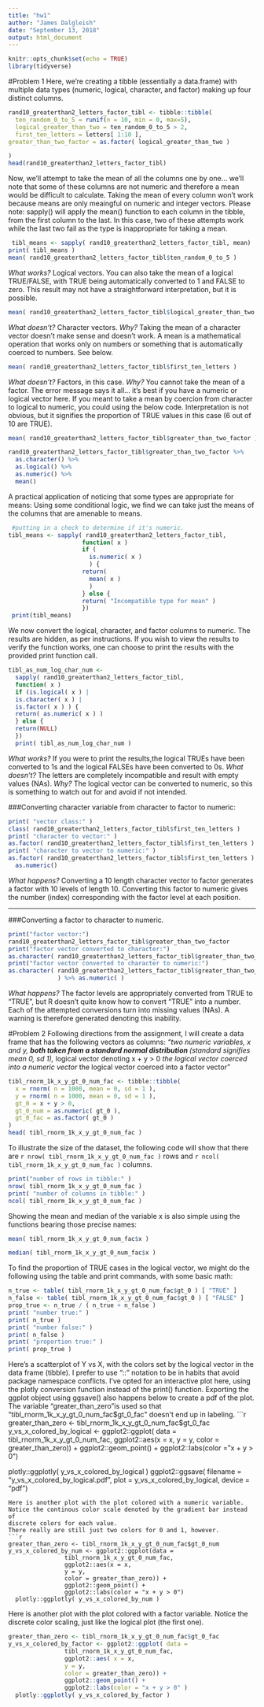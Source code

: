 ```yaml
---
title: "hw1"
author: "James Dalgleish"
date: "September 13, 2018"
output: html_document
---
```


```r
knitr::opts_chunk$set(echo = TRUE)
library(tidyverse)
```
#Problem 1
Here, we're creating a tibble (essentially a data.frame) with multiple data
types (numeric, logical, character, and factor) making up four distinct columns.

```r
rand10_greaterthan2_letters_factor_tibl <- tibble::tibble( 
  ten_random_0_to_5 = runif(n = 10, min = 0, max=5),
  logical_greater_than_two = ten_random_0_to_5 > 2,
  first_ten_letters = letters[ 1:10 ],
greater_than_two_factor = as.factor( logical_greater_than_two )

)
head(rand10_greaterthan2_letters_factor_tibl)
```
Now, we'll attempt to take the mean of all the columns one by one...
we'll note that some of these columns are not numeric and therefore a mean 
would be difficult to calculate. Taking the mean of every column
won't work because means are only meaingful on numeric 
and integer vectors.
Please note: sapply() will apply the mean() function to each column in the
tibble, from the first column to the last. In this case, two of these attempts
work while the last two fail as the type is inappropriate for taking a mean.

```r
 tibl_means <- sapply( rand10_greaterthan2_letters_factor_tibl, mean)
print( tibl_means )
mean( rand10_greaterthan2_letters_factor_tibl$ten_random_0_to_5 )

```
*What works?* Logical vectors.
You can also take the mean of a logical TRUE/FALSE, with TRUE being
automatically converted to 1 and FALSE to zero. This result may not have a 
straightforward interpretation, but it is possible.

```r
mean( rand10_greaterthan2_letters_factor_tibl$logical_greater_than_two )

```
*What doesn't?* Character vectors.
*Why?* Taking the mean of a character vector doesn't make sense
and doesn't work. A mean is a mathematical operation that works only on numbers
or something that is automatically coerced to numbers.
See below.
```r
mean( rand10_greaterthan2_letters_factor_tibl$first_ten_letters )

```
*What doesn't?* Factors, in this case.
*Why?* You cannot take the mean of a factor. The error message says it all...
it's best if you have a numeric or logical vector here. If you meant to take a 
mean by coercion from character to logical to numeric, you could using the below
code. Interpretation is not obvious, but it signifies the proportion of TRUE
values in this case (6 out of 10 are TRUE). 

```r
mean( rand10_greaterthan2_letters_factor_tibl$greater_than_two_factor )
```
```r
rand10_greaterthan2_letters_factor_tibl$greater_than_two_factor %>%
  as.character() %>% 
  as.logical() %>% 
  as.numeric() %>% 
  mean()
```

A practical application of noticing that some types are appropriate for means:
Using some conditional logic, we find we can take just the means
of the columns that are amenable to means.

```r
 #putting in a check to determine if it's numeric.
tibl_means <- sapply( rand10_greaterthan2_letters_factor_tibl,
                     function( x )
                     if ( 
                       is.numeric( x )
                       ) {
                     return( 
                       mean( x )
                       )
                     } else {
                     return( "Incompatible type for mean" )
                     })
 print(tibl_means)
```
We now convert the logical, character, and factor columns to numeric.
The results are hidden, as per instructions. If you wish to view the results to
verify the function works, one can choose to print the results with the provided
print function call.
```r
tibl_as_num_log_char_num <-
  sapply( rand10_greaterthan2_letters_factor_tibl,
  function( x )
  if (is.logical( x ) |
  is.character( x ) |
  is.factor( x ) ) {
  return( as.numeric( x ) )
  } else {
  return(NULL)
  })
  print( tibl_as_num_log_char_num )

```
*What works?*
If you were to print the results,the logical TRUEs have been converted to 1s
and the logical FALSEs have been converted to 0s.
*What doesn't?*
The letters are completely incompatible and result with 
empty values (NAs).
*Why?* The logical vector can be converted to numeric,
so this is something to watch out for and avoid if not intended.

###Converting character variable from character to factor to numeric:
```r
print( "vector class:" )
class( rand10_greaterthan2_letters_factor_tibl$first_ten_letters )
print( "character to vector:" )
as.factor( rand10_greaterthan2_letters_factor_tibl$first_ten_letters ) 
print( "character to vector to numeric:" )
as.factor( rand10_greaterthan2_letters_factor_tibl$first_ten_letters ) %>% 
  as.numeric()
```
*What happens?*
Converting a 10 length character vector to factor generates a factor with
10 levels of length 10. Converting this factor to numeric gives the number 
(index) corresponding with the factor level at each position.

-----
###Converting a factor to character to numeric.
```r
print("factor vector:")
rand10_greaterthan2_letters_factor_tibl$greater_than_two_factor
print("factor vector converted to character:")
as.character( rand10_greaterthan2_letters_factor_tibl$greater_than_two_factor )
print("factor vector converted to character to numeric:")
as.character( rand10_greaterthan2_letters_factor_tibl$greater_than_two_factor
              ) %>% as.numeric( )
```
*What happens?* The factor levels are appropriately converted from TRUE
to "TRUE", but R doesn't quite know how to convert "TRUE" into a number.
Each of the attempted conversions turn into missing values (NAs).
A warning is therefore generated denoting this inability.

#Problem 2
Following directions from the assignment, I will create a data frame that has
the following vectors as columns:
*"two numeric variables, x and y,
**both taken from a standard normal distribution
**(standard signifies mean 0, sd 1),
*logical vector denoting x + y > 0
*the logical vector coerced into a numeric vector
*the logical vector coerced into a factor vector"


```r
tibl_rnorm_1k_x_y_gt_0_num_fac <- tibble::tibble(
  x = rnorm( n = 1000, mean = 0, sd = 1 ),
  y = rnorm( n = 1000, mean = 0, sd = 1 ),
  gt_0 = x + y > 0,
  gt_0_num = as.numeric( gt_0 ),
  gt_0_fac = as.factor( gt_0 )
)
head( tibl_rnorm_1k_x_y_gt_0_num_fac )
```

To illustrate the size of the dataset, the following code will show that there
are `r nrow( tibl_rnorm_1k_x_y_gt_0_num_fac )` rows and
`r ncol( tibl_rnorm_1k_x_y_gt_0_num_fac )` columns.
```r
print("number of rows in tibble:" )
nrow( tibl_rnorm_1k_x_y_gt_0_num_fac )
print( "number of columns in tibble:" )
ncol( tibl_rnorm_1k_x_y_gt_0_num_fac )
```
Showing the mean and median of the variable x is also simple using the functions
bearing those precise names:
```r
mean( tibl_rnorm_1k_x_y_gt_0_num_fac$x )
```

```r
median( tibl_rnorm_1k_x_y_gt_0_num_fac$x )

```

To find the proportion of TRUE cases in the logical vector, we might do the 
following using the table and print commands, with some basic math:
```r
n_true <- table( tibl_rnorm_1k_x_y_gt_0_num_fac$gt_0 ) [ "TRUE" ]
n_false <- table( tibl_rnorm_1k_x_y_gt_0_num_fac$gt_0 ) [ "FALSE" ]
prop_true <- n_true / ( n_true + n_false )
print( "number true:" )
print( n_true )
print( "number false:" )
print( n_false )
print( "proportion true:" )
print( prop_true )
```
Here's a scatterplot of Y vs X, with the colors set by the logical vector in
the data frame (tibble).
I prefer to use "::" notation to be in habits that avoid
package namespace conflicts.
I've opted for an interactive plot here, using the plotly conversion function
instead of the print() function. Exporting the ggplot object using ggsave()
also happens below to create a pdf of the plot.
The variable "greater_than_zero"is used so that
"tibl_rnorm_1k_x_y_gt_0_num_fac$gt_0_fac" doesn't end up in labeling.
```r
greater_than_zero <- tibl_rnorm_1k_x_y_gt_0_num_fac$gt_0_fac
y_vs_x_colored_by_logical <- ggplot2::ggplot( data = 
                tibl_rnorm_1k_x_y_gt_0_num_fac,
                ggplot2::aes(x = x,
                y = y,
                color = greater_than_zero)) +
                ggplot2::geom_point() +
                ggplot2::labs(color = "x + y > 0")

  plotly::ggplotly( y_vs_x_colored_by_logical )
 ggplot2::ggsave( filename =  "y_vs_x_colored_by_logical.pdf", 
          plot = y_vs_x_colored_by_logical,
          device = "pdf")
```
Here is another plot with the plot colored with a numeric variable.
Notice the continous color scale denoted by the gradient bar instead of
discrete colors for each value.
There really are still just two colors for 0 and 1, however.
```r
greater_than_zero <- tibl_rnorm_1k_x_y_gt_0_num_fac$gt_0_num
y_vs_x_colored_by_num <- ggplot2::ggplot(data = 
                tibl_rnorm_1k_x_y_gt_0_num_fac,
                ggplot2::aes(x = x,
                y = y,
                color = greater_than_zero)) +
                ggplot2::geom_point() +
                ggplot2::labs(color = "x + y > 0")
  plotly::ggplotly( y_vs_x_colored_by_num )
```
Here is another plot with the plot colored with a factor variable. Notice the discrete color scaling, just like the logical plot (the first one).
```r
greater_than_zero <- tibl_rnorm_1k_x_y_gt_0_num_fac$gt_0_fac
y_vs_x_colored_by_factor <- ggplot2::ggplot( data = 
                tibl_rnorm_1k_x_y_gt_0_num_fac,
                ggplot2::aes( x = x,
                y = y,
                color = greater_than_zero)) +
                ggplot2::geom_point() +
                ggplot2::labs(color = "x + y > 0" )
  plotly::ggplotly( y_vs_x_colored_by_factor )
```